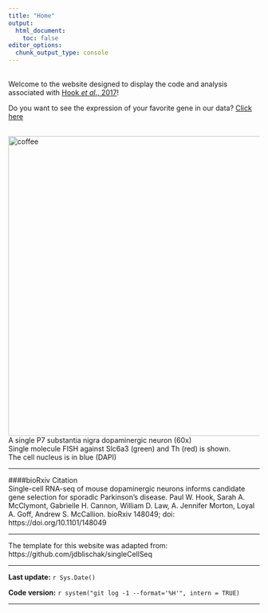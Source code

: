 ```yaml
---
title: "Home"
output:
  html_document:
    toc: false
editor_options: 
  chunk_output_type: console
---
```



<div class="row">

<div class="col-xs-12 col-sm-6 text-left">
<br/>
Welcome to the website designed to display the code and analysis associated with [Hook _et al_., 2017](https://doi.org/10.1101/148049)!

Do you want to see the expression of your favorite gene in our data? [Click here](https://pwh124.shinyapps.io/expressionshiny/)
</div>

<div class="col-xs-12 col-sm-6 text-center">
<br/>
<img src="Composite-Ldb2-22-SN.png" alt="coffee" style="width:600px;" align = "top"/>
<figcaption> A single P7 substantia nigra dopaminergic neuron (60x)</figcaption>
<figcaption> Single molecule FISH against Slc6a3 (green) and Th (red) is shown.</figcaption>
<figcaption>The cell nucleus is in blue (DAPI)</figcaption>
</div>
</div>

***
####bioRxiv Citation  
Single-cell RNA-seq of mouse dopaminergic neurons informs candidate gene selection for sporadic Parkinson's disease. Paul W. Hook, Sarah A. McClymont, Gabrielle H. Cannon, William D. Law, A. Jennifer Morton, Loyal A. Goff, Andrew S. McCallion. bioRxiv 148049; doi: https://doi.org/10.1101/148049

***

The template for this website was adapted from: https://github.com/jdblischak/singleCellSeq

***

**Last update:** `r Sys.Date()`

**Code version:** `r system("git log -1 --format='%H'", intern = TRUE)`

***
